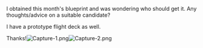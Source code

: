 I obtained this month's blueprint and was wondering who should get it. Any thoughts/advice on a suitable candidate?

I have a prototype flight deck as well.

Thanks![[File:Capture-1.png|thumb]][[File:Capture-2.png|thumb]]<ac_metadata title="Blueprint Advice?"> </ac_metadata>